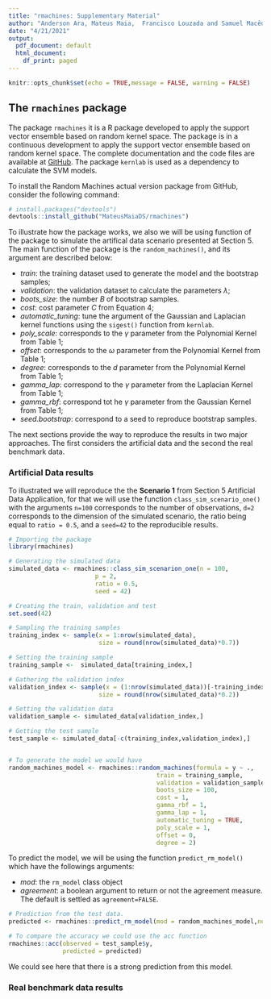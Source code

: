 ```yaml
---
title: "rmachines: Supplementary Material"
author: "Anderson Ara, Mateus Maia,  Francisco Louzada and Samuel Macêdo"
date: "4/21/2021"
output:
  pdf_document: default
  html_document:
    df_print: paged
---
```


```r
knitr::opts_chunk$set(echo = TRUE,message = FALSE, warning = FALSE)
```

## The `rmachines` package

The package `rmachines` it is a R package developed to apply the support vector ensemble based on random kernel space. The package is in a continuous development to apply the support vector ensemble based on random kernel space. The complete documentation and the code files are available at [GitHub](https://github.com/MateusMaiaDS/rmachines). The package `kernlab` is used as a dependency to calculate the SVM models.

To install the Random Machines actual version package from GitHub, consider the following command:

```r
# install.packages("devtools")
devtools::install_github("MateusMaiaDS/rmachines")
```

To illustrate how the package works, we also we will be using function of the package to simulate the artifical data scenario presented at Section 5. The main function of the package is the `random_machines()`, and its argument are described below:

- *train*: the training dataset used to generate the model and the bootstrap samples;
- *validation*: the validation dataset to calculate the parameters $\lambda$;
- *boots_size*: the number $B$ of bootstrap samples.
- *cost*: cost parameter $C$ from Equation 4;
- *automatic_tuning*: tune the argument of the Gaussian and Laplacian kernel functions using the `sigest()` function from `kernlab`.
- *poly_scale*: corresponds to the $\gamma$ parameter from the Polynomial Kernel from Table 1;
- *offset*: corresponds to the $\omega$ parameter from the Polynomial Kernel from Table 1;
- *degree*: corresponds to the $d$ parameter from the Polynomial Kernel from Table 1;
- *gamma_lap*: correspond to the $\gamma$ parameter from the Laplacian Kernel from Table 1;
- *gamma_rbf*: correspond tot he $\gamma$ parameter from the Gaussian Kernel from Table 1;
- *seed.bootstrap*: correspond to a seed to reproduce bootstrap samples.


The next sections provide the way to reproduce the results in two major approaches. The first considers the artificial data and the second the real benchmark data.

### Artificial Data results

To illustrated we will reproduce the the **Scenario 1** from Section 5 Artificial Data Application, for that we will use the function `class_sim_scenario_one()` with the arguments `n=100` corresponds to the number of observations, `d=2` corresponds to the dimension of the simulated scenario, the ratio being equal to `ratio = 0.5`, and a `seed=42` to the reproducible results.

```r
# Importing the package
library(rmachines)

# Generating the simulated data
simulated_data <- rmachines::class_sim_scenarion_one(n = 100,
                        p = 2,
                        ratio = 0.5,
                        seed = 42)

# Creating the train, validation and test
set.seed(42)

# Sampling the training samples
training_index <- sample(x = 1:nrow(simulated_data),
                         size = round(nrow(simulated_data)*0.7))

# Setting the training sample
training_sample <-  simulated_data[training_index,]

# Gathering the validation index
validation_index <- sample(x = (1:nrow(simulated_data))[-training_index],
                         size = round(nrow(simulated_data)*0.2))

# Setting the validation data
validation_sample <- simulated_data[validation_index,]

# Getting the test sample
test_sample <- simulated_data[-c(training_index,validation_index),]


# To generate the model we would have
random_machines_model <- rmachines::random_machines(formula = y ~ .,
                                         train = training_sample,
                                         validation = validation_sample,
                                         boots_size = 100, 
                                         cost = 1,
                                         gamma_rbf = 1,
                                         gamma_lap = 1,
                                         automatic_tuning = TRUE,
                                         poly_scale = 1,
                                         offset = 0,
                                         degree = 2)
```


To predict the model, we will be using the function `predict_rm_model()` which have the followings arguments:

- *mod*: the `rm_model` class object
- *agreement*: a boolean argument to return or not the agreement measure. The default is settled as `agreement=FALSE`.


```r
# Prediction from the test data.
predicted <- rmachines::predict_rm_model(mod = random_machines_model,newdata = test_sample)

# To compare the accuracy we could use the acc function
rmachines::acc(observed = test_sample$y,
               predicted = predicted)
```

We could see here that there is a strong prediction from this model.


### Real benchmark data results


